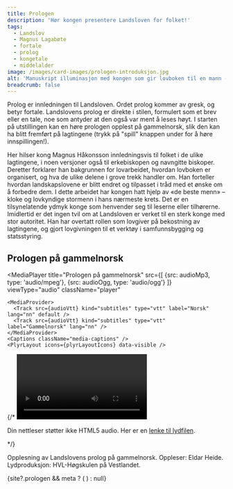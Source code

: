 ```yaml
---
title: Prologen
description: 'Hør kongen presentere Landsloven for folket!'
tags:
  - Landslov
  - Magnus Lagabøte
  - fortale
  - prolog
  - kongetale
  - middelalder
image: /images/card-images/prologen-introduksjon.jpg
alt: 'Manuskript illuminasjon med kongen som gir lovboken til en mann - fra Codex Reenhielmianus (GKS 1154, fol. 1v)'
breadcrumb: false
---
```



<SitatHero 
    title='Prolog' 
    ingress='«Magnus, med Guds miskunn Norges konge, sønn av kong Håkon, sønnesønn av kong Sverre, sender Guds og sin hilsen til alle Guds og sine venner i Gulatings lovområde»'  
    footer=''
/>

<Container stil="firstletter text-left text-xl" columns={2} margin={10}>
  Prolog er innledningen til Landsloven. Ordet prolog kommer av gresk, og betyr fortale. Landslovens prolog er direkte i stilen, formulert som et brev eller en tale, noe som antyder at den også var ment å leses høyt. I starten på utstillingen kan en høre prologen opplest på gammelnorsk, slik den kan ha blitt fremført på lagtingene (trykk på "spill" knappen under for å høre innspillingen!). 
  
  Her hilser kong Magnus Håkonsson innledningsvis til folket i de ulike lagtingene, i noen versjoner også til erkebiskopen og navngitte biskoper. Deretter forklarer han bakgrunnen for lovarbeidet, hvordan lovboken er organisert, og hva de ulike delene i grove trekk handler om. Han forteller hvordan landskapslovene er blitt endret og tilpasset i tråd med et ønske om å forbedre dem. I dette arbeidet har kongen hatt hjelp av «de beste menn» – kloke og lovkyndige stormenn i hans nærmeste krets. Det er en tilsynelatende ydmyk konge som henvender seg til leserne eller tilhørerne. Imidlertid er det ingen tvil om at Landsloven er verket til en sterk konge med stor autoritet. Han har overtatt rollen som lovgiver på bekostning av lagtingene, og gjort lovgivningen til et verktøy i samfunnsbygging og statsstyring.
</Container>

<Container className='w-1/2 mx-auto'>
  <h2 className='text-2xl font-bold text-center mb-4'>Prologen på gammelnorsk</h2>

  <MediaPlayer 
    title="Prologen på gammelnorsk" 
    src={[
      {src: audioMp3, type: 'audio/mpeg'},
      {src: audioOgg, type: 'audio/ogg'}
    ]}
    viewType="audio"
    className="player"
  >
    <MediaProvider>
      <Track src={audioVtt} kind="subtitles" type="vtt" label="Norsk" lang="nn" default />
      <Track src={audioVtt} kind="subtitles" type="vtt" label="Gammelnorsk" lang="nn" />
    </MediaProvider>
    <Captions className="media-captions" />
    <PlyrLayout icons={plyrLayoutIcons} data-visible />
  </MediaPlayer>
  
  {/* <video controls preload="metadata" aria-label="Opplesning av Landslovens prolog på gammelnorsk" className='w-full'>
    <source src={audioOgg} type="audio/ogg" />
    <source src={audioMp3} type="audio/mpeg" />
    <track 
      default
      kind="subtitles" 
      srcLang="nn" 
      label="Norsk" 
      src={audioVtt} 
    />
    <p>Din nettleser støtter ikke HTML5 audio. Her er en <a href={audioMp3}>lenke til lydfilen</a>.</p>
  </video> */}
  <p className="text-sm text-gray-600 dark:text-gray-400 mt-2"> Opplesning av Landslovens prolog på gammelnorsk. Oppleser: Eldar Heide. Lydproduksjon: HVL-Høgskulen på Vestlandet.</p>
</Container>

<Container>
    {site?.prologen && meta ? (
    <SubTextsCards items={site.prologen} meta={meta}  />
  ) : null}
 </Container>



 
